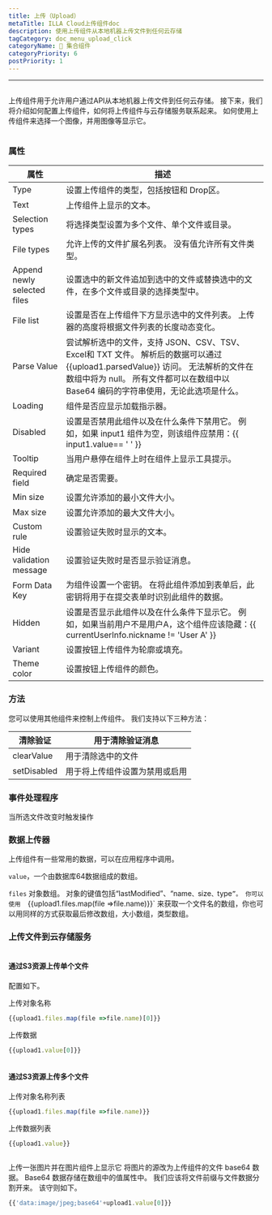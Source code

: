 ```yaml
---
title: 上传（Upload）
metaTitle: ILLA Cloud上传组件doc
description: 使用上传组件从本地机器上传文件到任何云存储
tagCategory: doc_menu_upload_click
categoryName: 🧬 集合组件
categoryPriority: 6
postPriority: 1
---
```


* * *

## <Heading hidden>上传（Upload）</Heading>

上传组件用于允许用户通过API从本地机器上传文件到任何云存储。 接下来，我们将介绍如何配置上传组件，如何将上传组件与云存储服务联系起来。 如何使用上传组件来选择一个图像，并用图像等显示它。

<img src='https://cdn.illacloud.com/official-website/img/docs/upload1.png' alt="" />

### 属性

| 属性                          | 描述                                                                                                                                         |
| --------------------------- | ------------------------------------------------------------------------------------------------------------------------------------------ |
| Type                        | 设置上传组件的类型，包括按钮和 Drop区。                                                                                                                     |
| Text                        | 上传组件上显示的文本。                                                                                                                                |
| Selection types             | 将选择类型设置为多个文件、单个文件或目录。                                                                                                                      |
| File types                  | 允许上传的文件扩展名列表。 没有值允许所有文件类型。                                                                                                                 |
| Append newly selected files | 设置选中的新文件追加到选中的文件或替换选中的文件，在多个文件或目录的选择类型中。                                                                                                   |
| File list                   | 设置是否在上传组件下方显示选中的文件列表。 上传器的高度将根据文件列表的长度动态变化。                                                                                                |
| Parse Value                 | 尝试解析选中的文件，支持 JSON、CSV、TSV、Excel和 TXT 文件。 解析后的数据可以通过 {{upload1.parsedValue}} 访问。 无法解析的文件在数组中将为 null。 所有文件都可以在数组中以 Base64 编码的字符串使用，无论此选项是什么。 |
| Loading                     | 组件是否应显示加载指示器。                                                                                                                              |
| Disabled                    | 设置是否禁用此组件以及在什么条件下禁用它。 例如，如果 input1 组件为空，则该组件应禁用：{{ input1.value== ' ' }}                                                                   |
| Tooltip                     | 当用户悬停在组件上时在组件上显示工具提示。                                                                                                                      |
| Required field              | 确定是否需要。                                                                                                                                    |
| Min size                    | 设置允许添加的最小文件大小。                                                                                                                             |
| Max size                    | 设置允许添加的最大文件大小。                                                                                                                             |
| Custom rule                 | 设置验证失败时显示的文本。                                                                                                                              |
| Hide validation message     | 设置验证失败时是否显示验证消息。                                                                                                                           |
| Form Data Key               | 为组件设置一个密钥。 在将此组件添加到表单后，此密钥将用于在提交表单时识别此组件的数据。                                                                                               |
| Hidden                      | 设置是否显示此组件以及在什么条件下显示它。 例如，如果当前用户不是用户A，这个组件应该隐藏：{{ currentUserInfo.nickname != 'User A' }}                                                   |
| Variant                     | 设置按钮上传组件为轮廓或填充。                                                                                                                            |
| Theme color                 | 设置按钮上传组件的颜色。                                                                                                                               |

### 方法

您可以使用其他组件来控制上传组件。 我们支持以下三种方法：

| 清除验证        | 用于清除验证消息        |
| ----------- | --------------- |
| clearValue  | 用于清除选中的文件       |
| setDisabled | 用于将上传组件设置为禁用或启用 |

### 事件处理程序

当所选文件改变时触发操作

### 数据上传器

上传组件有一些常用的数据，可以在应用程序中调用。

`value`，一个由数据库64数据组成的数组。 

`files` 对象数组。 对象的键值包括“lastModified”、“name`、`size`、`type`”。 你可以使用  `{{upload1.files.map(file =>file.name)}}\` 来获取一个文件名的数组，你也可以用同样的方式获取最后修改数组，大小数组，类型数组。 

### 上传文件到云存储服务

<img src='https://cdn.illacloud.com/official-website/img/docs/upload2.gif' alt="" />

#### 通过S3资源上传单个文件

配置如下。 

上传对象名称

```jsx
{{upload1.files.map(file =>file.name)[0]}}
```

上传数据

```jsx
{{upload1.value[0]}}
```

<img src='https://cdn.illacloud.com/official-website/img/docs/upload3.png' alt="" />

#### 通过S3资源上传多个文件

上传对象名称列表

```jsx
{{upload1.files.map(file =>file.name)}}
```

上传数据列表

```jsx
{{upload1.value}}
```

<img src='https://cdn.illacloud.com/official-website/img/docs/upload4.png' alt="" />

上传一张图片并在图片组件上显示它 
将图片的源改为上传组件的文件 base64 数据。 Base64 数据存储在数组中的值属性中。 我们应该将文件前缀与文件数据分割开来。 该守则如下。 

```jsx
{{'data:image/jpeg;base64'+upload1.value[0]}}
```

<img src='https://cdn.illacloud.com/official-website/img/docs/upload5.gif' alt="" />
